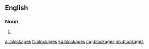 ==English==

===Noun===
{{head|en}}

# {{plural of|blockage}}

[[ar:blockages]]
[[fr:blockages]]
[[ku:blockages]]
[[mg:blockages]]
[[my:blockages]]